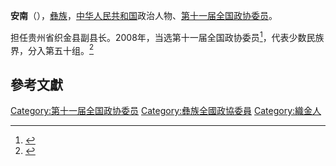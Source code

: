 '''安南'''（{{bd|1964年||}}），[[彝族|彝族]]，[[中华人民共和国|中华人民共和国]]政治人物、[[第十一届全国政协委员|第十一届全国政协委员]]。

担任贵州省织金县副县长。2008年，当选第十一届全国政协委员<ref>{{cite news|title=第十一届全国政协委员名单|url=http://www.indaa.com.cn/zt/2009qglh/zxzs/200903/t20090303_127573.html|accessdate=2013-04-09|newspaper=新华社北京1月25日电 中国人民政治协商会议第十一届全国委员会委员名单(共2237人，2008年1月25日政协第十届全国委员会常务委员会第二十次会议通过)|date=2008年1月25日|deadurl=yes|archiveurl=https://web.archive.org/web/20130928014403/http://www.indaa.com.cn/zt/2009qglh/zxzs/200903/t20090303_127573.html|archivedate=2013年9月28日}}</ref>，代表少数民族界，分入第五十组。<ref>{{cite news|title=全国政协信息-安南|url=http://www.cppcc.gov.cn/CMS/wylibary/showJcwyxtInfoWylibary.action?tabJcwyxt.guid=11W0017320&wytype=wjwy|accessdate=2013-04-09|newspaper=全国政协委员会|archive-date=2016-03-05|archive-url=https://web.archive.org/web/20160305001508/http://www.cppcc.gov.cn/CMS/wylibary/showJcwyxtInfoWylibary.action?tabJcwyxt.guid=11W0017320&wytype=wjwy|dead-url=no}}</ref>

==參考文獻==
{{reflist}}
{{中国政治人物小作品}}
{{DEFAULTSORT:an nan}}
[[Category:第十一届全国政协委员|Category:第十一届全国政协委员]]
[[Category:彝族全國政協委員|Category:彝族全國政協委員]]
[[Category:織金人|Category:織金人]]